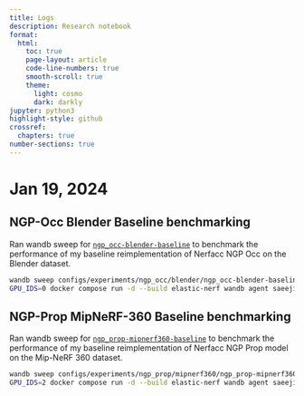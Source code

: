 ```yaml
---
title: Logs
description: Research notebook
format:
  html:
    toc: true
    page-layout: article
    code-line-numbers: true
    smooth-scroll: true
    theme:
      light: cosmo
      dark: darkly
jupyter: python3
highlight-style: github
crossref:
  chapters: true
number-sections: true
---
```


# Jan 19, 2024
## NGP-Occ Blender Baseline benchmarking
Ran wandb sweep for [`ngp_occ-blender-baseline`](https://wandb.ai/saeejithn/elastic-nerf/sweeps/bj5mkdex/workspace) to benchmark the performance of my baseline reimplementation of Nerfacc NGP Occ on the Blender dataset.

```bash
wandb sweep configs/experiments/ngp_occ/blender/ngp_occ-blender-baseline.yaml
GPU_IDS=0 docker compose run -d --build elastic-nerf wandb agent saeejithn/elastic-nerf/bj5mkdex
```

## NGP-Prop MipNeRF-360 Baseline benchmarking
Ran wandb sweep for [`ngp_prop-mipnerf360-baseline`](https://wandb.ai/saeejithn/elastic-nerf/sweeps/0rn5ziwc/workspace) to benchmark the performance of my baseline reimplementation of Nerfacc NGP Prop model on the Mip-NeRF 360 dataset.
```bash
wandb sweep configs/experiments/ngp_prop/mipnerf360/ngp_prop-mipnerf360-baseline.yaml
GPU_IDS=2 docker compose run -d --build elastic-nerf wandb agent saeejithn/elastic-nerf/0rn5ziwc
```
